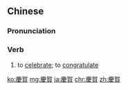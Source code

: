 {{also|庆贺}}
==Chinese==
{{zh-forms|s=庆贺}}

===Pronunciation===
{{zh-pron
|m=qìnghè
|c=hing3 ho6
|h=pfs=n:khin-ho/s:khin-fo
|mn=khèng-hō
|cat=v
}}

===Verb===
{{zh-verb}}

# {{lb|zh|Advanced Mandarin}} to [[celebrate]]; to [[congratulate]]

[[ko:慶賀]]
[[mg:慶賀]]
[[ja:慶賀]]
[[chr:慶賀]]
[[zh:慶賀]]